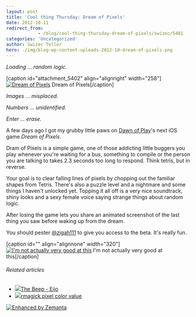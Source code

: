 ```yaml
---
layout: post
title: 'Cool thing Thursday: Dream of Pixels'
date: 2012-10-11
redirect_from: 
            - /blog/cool-thing-thursday-dream-of-pixels/swizec/5401
categories: 'Uncategorized'
author: Swizec Teller
hero: ./img/blog-wp-content-uploads-2012-10-dream-of-pixels.png
---
```

_Loading ... random logic._



\[caption id="attachment_5402" align="alignright" width="258"][![Dream of Pixels](http://swizec.com/blog/wp-content/uploads/2012/10/dream-of-pixels.png "Dream of Pixels")](./img/blog-wp-content-uploads-2012-10-dream-of-pixels.png) Dream of Pixels\[/caption]



_Images ... misplaced._



_Numbers ... unidentified._



_Enter ... erase._



A few days ago I got my grubby little paws on [Dawn of Play](http://dawnofplay.com/)'s next iOS game _Dream of Pixels_.



Dram of Pixels is a simple game, one of those addicting little buggers you play whenever you're waiting for a bus, something to compile or the person you are talking to takes 2.3 seconds too long to respond. Think tetris, but in reverse.



Your goal is to clear falling lines of pixels by chopping out the familiar shapes from Tetris. There's also a puzzle level and a nightmare and some things I haven't unlocked yet. Topping it all off is a very nice soundtrack, shiny looks and a sexy female voice saying strange things about random logic.



After losing the game lets you share an animated screenshot of the last thing you saw before waking up from the dream.



You should pester [@zigah111](https://twitter.com/zigah111) to give you access to the beta. It's really fun.



\[caption id="" align="alignnone" width="320"][![I'm not actually very good at this](http://img.dawnofplay.com/dop/ss/screenshots/17CB1E74-4D40-4F5F-8973-DE028DB5B207.gif "I'm not actually very good at this")](http://img.dawnofplay.com/dop/ss/as.php?s=17CB1E74-4D40-4F5F-8973-DE028DB5B207) I'm not actually very good at this\[/caption]



###### Related articles

- [![](http://i.zemanta.com/106625121_80_80.jpg)](http://www.awesome-robo.com/2012/08/the-beep-eijo.html)[The Beep - Eijo](http://www.awesome-robo.com/2012/08/the-beep-eijo.html)
- [![](http://i.zemanta.com/noimg_101_80_80.jpg)](http://stackoverflow.com/questions/12651632/rmagick-pixel-color-value)[rmagick pixel color value](http://stackoverflow.com/questions/12651632/rmagick-pixel-color-value)

[![Enhanced by Zemanta](http://img.zemanta.com/zemified_e.png?x-id=cbc75b19-276c-4d8a-a8cd-896b1f60ba53)](http://www.zemanta.com/?px "Enhanced by Zemanta")